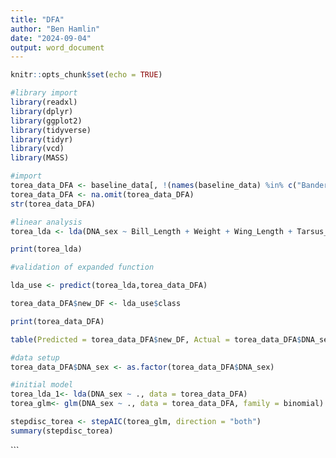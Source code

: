---
title: "DFA"
author: "Ben Hamlin"
date: "2024-09-04"
output: word_document
---

```{r setup, include=FALSE}
knitr::opts_chunk$set(echo = TRUE)
```



```{r}
#library import
library(readxl)
library(dplyr)
library(ggplot2)
library(tidyverse)
library(tidyr)
library(vcd)
library(MASS)
```

```{r}
#import
torea_data_DFA <- baseline_data[, !(names(baseline_data) %in% c("Bander", "Nest","Bill_Shape","Bill_Colour", "Leg_Colour", "Iris_Colour","Iris_Fleck","Sample_ID", "Location","Flag_Colour","GPS_Tag_ID","Flag_Code","Easting", "Northing","Date", "Band_Number"))]
torea_data_DFA <- na.omit(torea_data_DFA)
str(torea_data_DFA)
```

```{r}
#linear analysis 
torea_lda <- lda(DNA_sex ~ Bill_Length + Weight + Wing_Length + Tarsus_Length, data = torea_data_DFA)

print(torea_lda)
```

```{r}
#validation of expanded function

lda_use <- predict(torea_lda,torea_data_DFA)

torea_data_DFA$new_DF <- lda_use$class

print(torea_data_DFA)
```

```{r}
table(Predicted = torea_data_DFA$new_DF, Actual = torea_data_DFA$DNA_sex)
```
```{r}
#data setup
torea_data_DFA$DNA_sex <- as.factor(torea_data_DFA$DNA_sex)

#initial model
torea_lda_1<- lda(DNA_sex ~ ., data = torea_data_DFA)
torea_glm<- glm(DNA_sex ~ ., data = torea_data_DFA, family = binomial)

stepdisc_torea <- stepAIC(torea_glm, direction = "both")
summary(stepdisc_torea)
```

```




